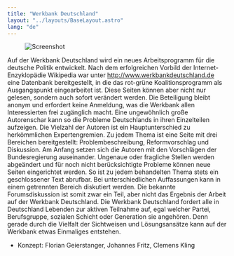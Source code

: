 ```yaml
---
title: "Werkbank Deutschland"
layout: "../layouts/BaseLayout.astro"
lang: "de"
---
```



<figure class="layout-grid">
  <Image
    src={hero}
    widths={[400, 800, 1200]}
    sizes={`(min-width: 1300px) 960px, calc(100vw - 2rem)`}
    alt="Screenshot"
  />
</figure>

Auf der Werkbank Deutschland wird ein neues Arbeitsprogramm für die deutsche Politik entwickelt. Nach dem erfolgreichen Vorbild der Internet-Enzyklopädie Wikipedia war unter http://www.werkbankdeutschland.de eine Datenbank bereitgestellt, in die das rot-grüne Koalitionsprogramm als Ausgangspunkt eingearbeitet ist. Diese Seiten können aber nicht nur gelesen, sondern auch sofort verändert werden. Die Beteiligung bleibt anonym und erfordert keine Anmeldung, was die Werkbank allen Interessierten frei zugänglich macht. Eine ungewöhnlich große Autorenschar kann so die Probleme Deutschlands in ihren Einzelteilen aufzeigen. Die Vielzahl der Autoren ist ein Hauptunterschied zu herkömmlichen Expertengremien. Zu jedem Thema ist eine Seite mit drei Bereichen bereitgestellt: Problembeschreibung, Reformvorschlag und Diskussion. Am Anfang setzen sich die Autoren mit den Vorschlägen der Bundesregierung auseinander. Ungenaue oder fragliche Stellen werden abgeändert und für noch nicht berücksichtigte Probleme können neue Seiten eingerichtet werden. So ist zu jedem behandelten Thema stets ein geschlossener Text abrufbar. Bei unterschiedlichen Auffassungen kann in einem getrennten Bereich diskutiert werden. Die bekannte Forumsdiskussion ist somit zwar ein Teil, aber nicht das Ergebnis der Arbeit auf der Werkbank Deutschland. Die Werkbank Deutschland fordert alle in Deutschland Lebenden zur aktiven Teilnahme auf, egal welcher Partei, Berufsgruppe, sozialen Schicht oder Generation sie angehören. Denn gerade durch die Vielfalt der Sichtweisen und Lösungsansätze kann auf der Werkbank etwas Einmaliges entstehen.

- Konzept: Florian Geierstanger, Johannes Fritz, Clemens Kling
